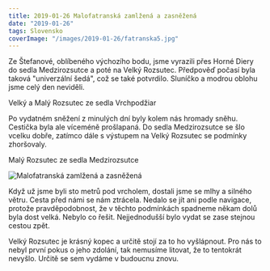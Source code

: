 ```yaml
---
title: 2019-01-26 Malofatranská zamlžená a zasněžená
date: "2019-01-26"
tags: Slovensko
coverImage: "/images/2019-01-26/fatranska5.jpg"
---
```


<CustomImage
  src="/images/2019-01-26/fatranska5.jpg"
  alt="Malofatranská zamlžená a zasněžená"
  size="horizontalLarge"
/>

Ze Štefanové, oblíbeného výchozího bodu, jsme vyrazili přes Horné Diery do sedla Medzirozsutce a poté na Velký Rozsutec. Předpověď počasí byla taková "univerzální šedá", což se také potvrdilo. Sluníčko a modrou oblohu jsme celý den neviděli.

<CustomImage
  src="/images/2019-01-26/fatranska1.jpg"
  alt="Malofatranská zamlžená a zasněžená"
  size="horizontalLarge"
/>

Velký a Malý Rozsutec ze sedla Vrchpodžiar

<CustomImage
  src="/images/2019-01-26/fatranska2.jpg"
  alt="Malofatranská zamlžená a zasněžená"
  size="horizontalLarge"
/>

<CustomImage
  src="/images/2019-01-26/fatranska4.jpg"
  alt="Malofatranská zamlžená a zasněžená"
  size="horizontalLarge"
/>

Po vydatném sněžení z minulých dní byly kolem nás hromady sněhu. Cestička byla ale víceméně prošlapaná. Do sedla Medzirozsutce se šlo vcelku dobře, zatímco dále s výstupem na Velký Rozsutec se podmínky zhoršovaly.

<CustomImage
  src="/images/2019-01-26/fatranska3.jpg"
  alt="Malofatranská zamlžená a zasněžená"
  size="horizontalLarge"
/>
Malý Rozsutec ze sedla Medzirozsutce

<div className="flex justify-center pb-2">
  <Image
    src="/images/2019-01-26/fatranska6.jpg"
    alt="Malofatranská zamlžená a zasněžená"
    width={1024}
    height={768}
  />
</div>

Když už jsme byli sto metrů pod vrcholem, dostali jsme se mlhy a silného větru. Cesta před námi se nám ztrácela. Nedalo se jít ani podle navigace, protože pravděpodobnost, že v těchto podmínkách spadneme někam dolů byla dost velká. Nebylo co řešit. Nejjednodušší bylo vydat se zase stejnou cestou zpět.

Velký Rozsutec je krásný kopec a určitě stojí za to ho vyšlápnout. Pro nás to nebyl první pokus o jeho zdolání, tak nemusíme litovat, že to tentokrát nevyšlo. Určitě se sem vydáme v budoucnu znovu.
